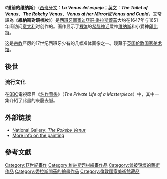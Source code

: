 {{Infobox Painting| image_file=RokebyVenus.jpg
| title=镜前的维纳斯
| artist=[[迪亞哥·委拉斯蓋茲|迪亞哥·委拉斯蓋茲]]
| year=约1647年–1651年
| type=[[油画|油画]]
| height = 122
| width = 177
| museum=[[英国国家美术馆|英国国家美术馆]]
}}

《'''镜前的维纳斯'''》（[[西班牙語|西班牙文]]：'''''La Venus del espejo'''''；[[英語|英文]]：'''''The Toilet of Venus'''''、'''''The Rokeby Venus'''''、'''''Venus at her Mirror'''''或'''''Venus and Cupid'''''，又常譯為《'''維納斯對鏡梳妝'''》）是[[西班牙|西班牙]][[画家|画家]][[迪亞哥·委拉斯蓋茲|迪亞哥·委拉斯蓋茲]]大约在1647年与1651年间访问[[意大利|意大利]]时创作的。画作显示了[[裸体|裸体]]的[[希腊神话|希腊神话]]爱神[[维纳斯|维纳斯]]和小爱神[[邱比特|邱比特]]。

这是[[宗教|宗教]]严厉的17世纪西班牙少有的几幅裸体画像之一。现藏于[[英国|英国]][[伦敦|伦敦]][[英国国家美术馆|国家美术馆]]。

== 後世 ==

=== 流行文化 ===

在[[BBC|BBC]]電視節目《[[名作背後|名作背後]]》（''The Private Life of a Masterpiece''）中，其中一集介紹了此畫的來龍去脈。

== 外部链接 ==

* [http://www.nationalgallery.org.uk/cgi-bin/WebObjects.dll/CollectionPublisher.woa/wa/work?workNumber=NG2057 National Gallery: ''The Rokeby Venus''] {{Wayback|url=http://www.nationalgallery.org.uk/cgi-bin/WebObjects.dll/CollectionPublisher.woa/wa/work?workNumber=NG2057 |date=20090527020152 }}
* [https://web.archive.org/web/20050408232640/http://gallery.euroweb.hu/html/v/velazque/1651-60/01venus.html More info on the painting]

== 參考文獻 ==
{{reflist|3}}

[[Category:17世紀畫作|Category:17世紀畫作]]
[[Category:維納斯題材繪畫作品|Category:維納斯題材繪畫作品]]
[[Category:曾被毀壞的藝術作品|Category:曾被毀壞的藝術作品]]
[[Category:委拉斯開茲的繪畫作品|Category:委拉斯開茲的繪畫作品]]
[[Category:倫敦國家美術館藏品|Category:倫敦國家美術館藏品]]